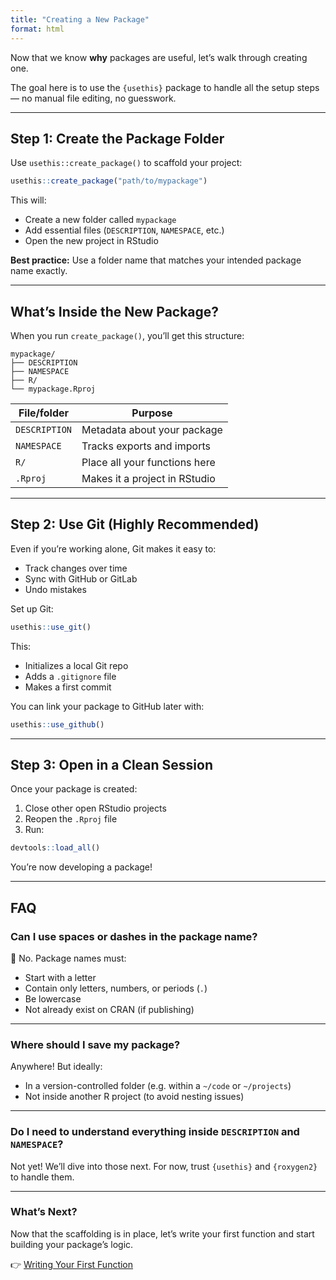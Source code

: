 ```yaml
---
title: "Creating a New Package"
format: html
---
```


Now that we know **why** packages are useful, let’s walk through creating one.

The goal here is to use the `{usethis}` package to handle all the setup steps — no manual file editing, no guesswork.

---

## Step 1: Create the Package Folder

Use `usethis::create_package()` to scaffold your project:

```r
usethis::create_package("path/to/mypackage")
```

This will:

- Create a new folder called `mypackage`
- Add essential files (`DESCRIPTION`, `NAMESPACE`, etc.)
- Open the new project in RStudio

::: callout-tip
**Best practice:** Use a folder name that matches your intended package name exactly.
:::

---

## What’s Inside the New Package?

When you run `create_package()`, you'll get this structure:

```
mypackage/
├── DESCRIPTION
├── NAMESPACE
├── R/
└── mypackage.Rproj
```

| File/folder | Purpose |
|-------------|---------|
| `DESCRIPTION` | Metadata about your package |
| `NAMESPACE`   | Tracks exports and imports |
| `R/`          | Place all your functions here |
| `.Rproj`      | Makes it a project in RStudio |

---

## Step 2: Use Git (Highly Recommended)

Even if you’re working alone, Git makes it easy to:

- Track changes over time
- Sync with GitHub or GitLab
- Undo mistakes

Set up Git:

```r
usethis::use_git()
```

This:

- Initializes a local Git repo
- Adds a `.gitignore` file
- Makes a first commit

::: callout-tip
You can link your package to GitHub later with:
```r
usethis::use_github()
```
:::

---

## Step 3: Open in a Clean Session

Once your package is created:

1. Close other open RStudio projects
2. Reopen the `.Rproj` file
3. Run:

```r
devtools::load_all()
```

You’re now developing a package!

---

## FAQ

### Can I use spaces or dashes in the package name?

🚫 No. Package names must:

- Start with a letter
- Contain only letters, numbers, or periods (`.`)
- Be lowercase
- Not already exist on CRAN (if publishing)

---

### Where should I save my package?

Anywhere! But ideally:

- In a version-controlled folder (e.g. within a `~/code` or `~/projects`)
- Not inside another R project (to avoid nesting issues)

---

### Do I need to understand everything inside `DESCRIPTION` and `NAMESPACE`?

Not yet! We’ll dive into those next. For now, trust `{usethis}` and `{roxygen2}` to handle them.

---

### What's Next?

Now that the scaffolding is in place, let’s write your first function and start building your package's logic.

👉 [Writing Your First Function](functions.qmd)
